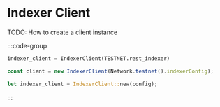 # Indexer Client

TODO: How to create a client instance

:::code-group

```python [Python]
indexer_client = IndexerClient(TESTNET.rest_indexer)
```

```typescript [TypeScript]
const client = new IndexerClient(Network.testnet().indexerConfig);
```

```rust [Rust]
let indexer_client = IndexerClient::new(config);
```

:::
